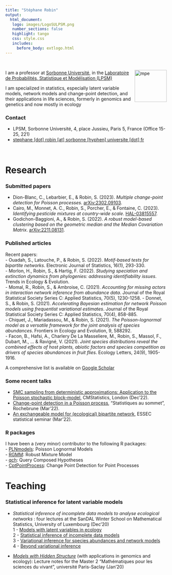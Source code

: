```yaml
---
title: "Stéphane Robin"
output: 
  html_document:
   logo: images/LogoSULPSM.png
   number_sections: false
   highlight: tango
   css: style.css
   includes:
     before_body: extlogo.html
---
```


<br>

<img src="images/PhotoSR.png" alt="mpe" width = "100px" align="right"> </img>
  
I am a professor at [Sorbonne Université](https://www.sorbonne-universite.fr/), in the [Laboratoire de Probabilités, Statistique et Modélisation (LPSM)](https://www.lpsm.paris)

I am specialized in statistics, especially latent variable models, network models and change-point detection, and their applications in life sciences, formerly in genomics and genetics and now mostly in ecology

### Contact

- <i class="fas fa-map-marker"></i> LPSM, Sorbonne Université, 4, place Jussieu, Paris 5, France (Office 15-25, 221) </br>
<!--- - <i class="fa fa-phone"></i> +33 (0)1 xx xx xx xx --->
- <i class="fa fa-at"></i> <a href="mailto:stephane.robin@sorbonne-universite.fr
">stephane [dot] robin [at] sorbonne [hyphen] universite [dot] fr</a>

<br>

# Research

### Submitted papers

- Dion-Blanc, C., Lebarbier, E., & Robin, S. (2023). *Multiple change-point detection for Poisson processes*. [arXiv:2302.09103](https://arxiv.org/pdf/2302.09103). </br>
- Cairo, M., Monnet, A. C., Robin, S., Porcher, E., & Fontaine, C. (2023). *Identifying pesticide mixtures at country-wide scale*. [HAL-03815557](https://hal.science/hal-03815557v2/file/Cairo%20et%20al.%20Identifying%20pesticide%20mixtures%20at%20country-wide%20scale.pdf). </br>
- Godichon-Baggioni, A., & Robin, S. (2022). *A robust model-based clustering based on the geometric median and the Median Covariation Matrix*. [arXiv:2211.08131](https://arxiv.org/pdf/2302.09103).

### Published articles

Recent papers: </br>
- Ouadah, S., Latouche, P., & Robin, S. (2022). *Motif-based tests for bipartite networks*. Electronic Journal of Statistics, 16(1), 293-330. </br>
- Morlon, H., Robin, S., & Hartig, F. (2022). *Studying speciation and extinction dynamics from phylogenies: addressing identifiability issues*. Trends in Ecology & Evolution. </br>
- Momal, R., Robin, S., & Ambroise, C. (2021). *Accounting for missing actors in interaction network inference from abundance data*. Journal of the Royal Statistical Society Series C: Applied Statistics, 70(5), 1230-1258.
- Donnet, S., & Robin, S. (2021). *Accelerating Bayesian estimation for network Poisson models using frequentist variational estimates*. Journal of the Royal Statistical Society Series C: Applied Statistics, 70(4), 858-885. </br>
- Chiquet, J., Mariadassou, M., & Robin, S. (2021). *The Poisson-lognormal model as a versatile framework for the joint analysis of species abundances*. Frontiers in Ecology and Evolution, 9, 588292. </br>
- Facon, B., Hafsi, A., Charlery De La Masseliere, M., Robin, S., Massol, F., Dubart, M., ... & Ravigné, V. (2021). *Joint species distributions reveal the combined effects of host plants, abiotic factors and species competition as drivers of species abundances in fruit flies*. Ecology Letters, 24(9), 1905-1916.

A comprehensive list is available on  [Google Scholar](https://scholar.google.fr/citations?user=7fBfsj0AAAAJ&hl=fr&authuser=1)

### Some recent talks

- [SMC sampling from deterministic approximations: Application to the Poisson stochastic block-model](slides/London-2212.pdf), CMStatistics, London (Dec'22). </br>
- [Change-point detection in a Poisson process](slides/Rochebrune-2203.pdf), "Statistiques au sommet", Rochebrune (Mar'22). </br>
- [An exchangeable model for (ecological) bipartite network](slides/ESSEC-2203.pdf), ESSEC statistical seminar (Mar'22).

### R packages

I have been a (very minor) contributor to the following R packages: </br>
- [PLNmodels](https://cran.r-project.org/web/packages/PLNmodels/index.html): Poisson Lognormal Models </br>
- [RGMM](https://cran.r-project.org/web/packages/RGMM/index.html): Robust Mixture Model <br>
- [qch](https://cran.r-project.org/web/packages/qch/index.html): Query Composed Hypotheses </br>
- [CptPointProcess](https://github.com/Elebarbier/CptPointProcess): Change Point Detection for Point Processes


# Teaching

### Statistical inference for latent variable models

- *Statistical inference of incomplete data models to analyse ecological networks* : four lectures at the SanDAL Winter School on Mathematical Statistics, University of Luxembourg (Dec’20) </br>
  1 - [Models with latent variables in ecology](slides/Part10-Main-Lux2012.pdf) </br>
  2 - [Statistical inference of incomplete data models](slides/Part20-Main-Lux2012.pdf) </br>
  3 - [Variational inference for species abundances and network models](slides/Part30-Main-Lux2012.pdf) </br>
  4 - [Beyond variational inference](slides/Part40-Main-Lux2012.pdf)

- [*Models with Hidden Structure*](notes/ModelsHiddenStruct-Biology-29jan21.pdf) (with applications in genomics and ecology): Lecture notes for the Master 2 "Mathématiques pour les sciences du vivant", université Paris-Saclay (Jan'20)
